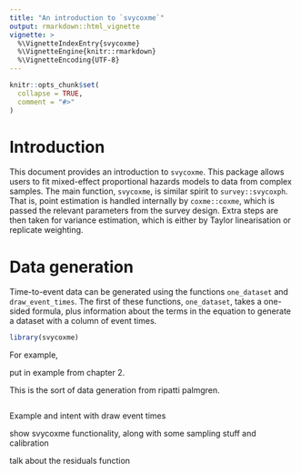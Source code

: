 ```yaml
---
title: "An introduction to `svycoxme`"
output: rmarkdown::html_vignette
vignette: >
  %\VignetteIndexEntry{svycoxme}
  %\VignetteEngine{knitr::rmarkdown}
  %\VignetteEncoding{UTF-8}
---
```


```r
knitr::opts_chunk$set(
  collapse = TRUE,
  comment = "#>"
)
```

# Introduction
This document provides an introduction to `svycoxme`. This package allows users to fit mixed-effect proportional hazards models to data from complex samples. The main function, `svycoxme`, is similar spirit to `survey::svycoxph`. That is, point estimation is handled internally by `coxme::coxme`, which is passed the relevant parameters from the survey design. Extra steps are then taken for variance estimation, which is either by Taylor linearisation or replicate weighting.


# Data generation
Time-to-event data can be generated using the functions `one_dataset` and `draw_event_times`. The first of these functions, `one_dataset`, takes a one-sided formula, plus information about the terms in the equation to generate a dataset with a column of event times.

```r
library(svycoxme)
```

For example, 

put in example from chapter 2. 

This is the sort of data generation from ripatti palmgren.


```r



```



Example and intent with draw event times




show svycoxme functionality, along with some sampling stuff and calibration



talk about the residuals function






